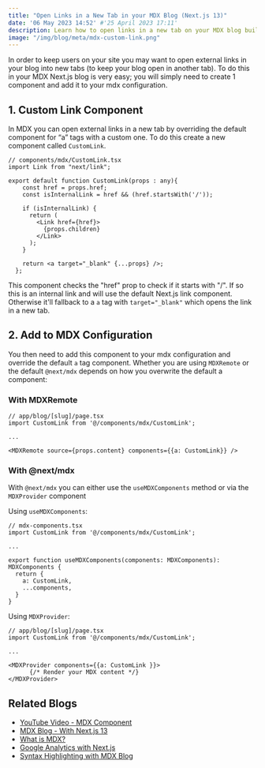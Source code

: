 ```yaml
---
title: "Open Links in a New Tab in your MDX Blog (Next.js 13)"
date: '06 May 2023 14:52' #'25 April 2023 17:11'
description: Learn how to open links in a new tab on your MDX blog built with Next.js. Override the default "a" tag component with a custom one using MDX, and easily configure links to open in a new tab with this step-by-step guide.
image: "/img/blog/meta/mdx-custom-link.png"
---
```


In order to keep users on your site you may want to open external links in your blog into new tabs (to keep your blog open in another tab). To do this in your MDX Next.js blog is very easy; you will simply need to create 1 component and add it to your mdx configuration.

## 1. Custom Link Component

In MDX you can open external links in a new tab by overriding the default component for “a” tags with a custom one. To do this create a new component called `CustomLink`.

```tsx
// components/mdx/CustomLink.tsx
import Link from "next/link";

export default function CustomLink(props : any){
    const href = props.href;
    const isInternalLink = href && (href.startsWith('/'));

    if (isInternalLink) {
      return (
        <Link href={href}>
          {props.children}
        </Link>
      );
    }

    return <a target="_blank" {...props} />;
  };
```

This component checks the "href" prop to check if it starts with "/". If so this is an internal link and will use the default Next.js link component. Otherwise it'll fallback to a `a` tag with `target="_blank"` which opens the link in a new tab.

## 2. Add to MDX Configuration

You then need to add this component to your mdx configuration and override the default `a` tag component. Whether you are using `MDXRemote` or the default `@next/mdx` depends on how you overwrite the default a component: 

### With MDXRemote

```tsx
// app/blog/[slug]/page.tsx
import CustomLink from '@/components/mdx/CustomLink';

...

<MDXRemote source={props.content} components={{a: CustomLink}} />
```

### With @next/mdx
With `@next/mdx` you can either use the `useMDXComponents` method or via the `MDXProvider` component 


Using `useMDXComponents`:
```tsx
// mdx-components.tsx
import CustomLink from '@/components/mdx/CustomLink';

...

export function useMDXComponents(components: MDXComponents): MDXComponents {
  return {
    a: CustomLink,
    ...components,
  }
}
```

Using `MDXProvider`:
```tsx
// app/blog/[slug]/page.tsx
import CustomLink from '@/components/mdx/CustomLink';

...

<MDXProvider components={{a: CustomLink }}>
      {/* Render your MDX content */}
</MDXProvider>
```

 ## Related Blogs
 - [YouTube Video -  MDX Component](/blog/mdx-youtube-embed)
 - [MDX Blog - With Next.js 13](/blog/nextjs-mdx-blog)
 - [What is MDX?](/blog/what-is-mdx)
 - [Google Analytics with Next.js](/blog/setup-google-analytics-with-gdpr-compliant-cookie-consent-in-nextjs13)
 - [Syntax Highlighting with MDX Blog](/blog/mdx-syntax-highlighting)